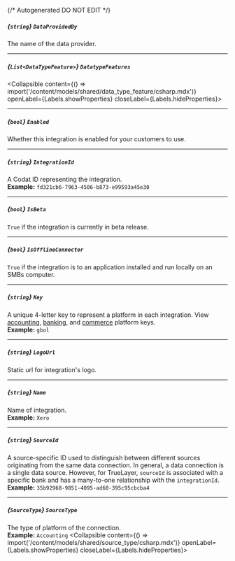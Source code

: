 {/* Autogenerated DO NOT EDIT  */}

##### *{`string`}* `DataProvidedBy`
The name of the data provider.

---
##### *{`List<DataTypeFeature>`}* `DatatypeFeatures`
<Collapsible content={() => import('/content/models/shared/data_type_feature/csharp.mdx')} openLabel={Labels.showProperties} closeLabel={Labels.hideProperties}>
</Collapsible>

---
##### *{`bool`}* `Enabled`
Whether this integration is enabled for your customers to use.

---
##### *{`string`}* `IntegrationId`
A Codat ID representing the integration.
<br/>
**Example:** `fd321cb6-7963-4506-b873-e99593a45e30`

---
##### *{`bool`}* `IsBeta`
`True` if the integration is currently in beta release.

---
##### *{`bool`}* `IsOfflineConnector`
`True` if the integration is to an application installed and run locally on an SMBs computer.

---
##### *{`string`}* `Key`
A unique 4\-letter key to represent a platform in each integration. View [accounting](https://docs.codat.io/integrations/accounting/overview\#platform\-keys), [banking](https://docs.codat.io/integrations/banking/overview\#platform\-keys), and [commerce](https://docs.codat.io/integrations/commerce/overview\#platform\-keys) platform keys.
<br/>
**Example:** `gbol`

---
##### *{`string`}* `LogoUrl`
Static url for integration's logo.

---
##### *{`string`}* `Name`
Name of integration.
<br/>
**Example:** `Xero`

---
##### *{`string`}* `SourceId`
A source\-specific ID used to distinguish between different sources originating from the same data connection. In general, a data connection is a single data source. However, for TrueLayer, `sourceId` is associated with a specific bank and has a many\-to\-one relationship with the `integrationId`.
<br/>
**Example:** `35b92968-9851-4095-ad60-395c95cbcba4`

---
##### *{`SourceType`}* `SourceType`
The type of platform of the connection.
<br/>
**Example:** `Accounting`
<Collapsible content={() => import('/content/models/shared/source_type/csharp.mdx')} openLabel={Labels.showProperties} closeLabel={Labels.hideProperties}>
</Collapsible>


